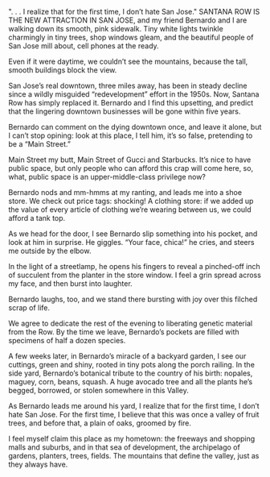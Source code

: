 ". . . I realize that for the first time, I don’t hate San Jose."
SANTANA ROW IS THE NEW ATTRACTION IN SAN JOSE, and my friend Bernardo and I are walking down its smooth, pink sidewalk. Tiny white lights twinkle charmingly in tiny trees, shop windows gleam, and the beautiful people of San Jose mill about, cell phones at the ready.

Even if it were daytime, we couldn’t see the mountains, because the tall, smooth buildings block the view.

San Jose’s real downtown, three miles away, has been in steady decline since a wildly misguided “redevelopment” effort in the 1950s. Now, Santana Row has simply replaced it. Bernardo and I find this upsetting, and predict that the lingering downtown businesses will be gone within five years.

Bernardo can comment on the dying downtown once, and leave it alone, but I can’t stop opining: look at this place, I tell him, it’s so false, pretending to be a “Main Street.”

Main Street my butt, Main Street of Gucci and Starbucks. It’s nice to have public space, but only people who can afford this crap will come here, so, what, public space is an upper-middle-class privilege now?

Bernardo nods and mm-hmms at my ranting, and leads me into a shoe store. We check out price tags: shocking! A clothing store: if we added up the value of every article of clothing we’re wearing between us, we could afford a tank top.

As we head for the door, I see Bernardo slip something into his pocket, and look at him in surprise. He giggles. “Your face, chica!” he cries, and steers me outside by the elbow.

In the light of a streetlamp, he opens his fingers to reveal a pinched-off inch of succulent from the planter in the store window. I feel a grin spread across my face, and then burst into laughter.

Bernardo laughs, too, and we stand there bursting with joy over this filched scrap of life.

We agree to dedicate the rest of the evening to liberating genetic material from the Row. By the time we leave, Bernardo’s pockets are filled with specimens of half a dozen species.

A few weeks later, in Bernardo’s miracle of a backyard garden, I see our cuttings, green and shiny, rooted in tiny pots along the porch railing. In the side yard, Bernardo’s botanical tribute to the country of his birth: nopales, maguey, corn, beans, squash. A huge avocado tree and all the plants he’s begged, borrowed, or stolen somewhere in this Valley.

As Bernardo leads me around his yard, I realize that for the first time, I don’t hate San Jose. For the first time, I believe that this was once a valley of fruit trees, and before that, a plain of oaks, groomed by fire.

I feel myself claim this place as my hometown: the freeways and shopping malls and suburbs, and in that sea of development, the archipelago of gardens, planters, trees, fields. The mountains that define the valley, just as they always have.